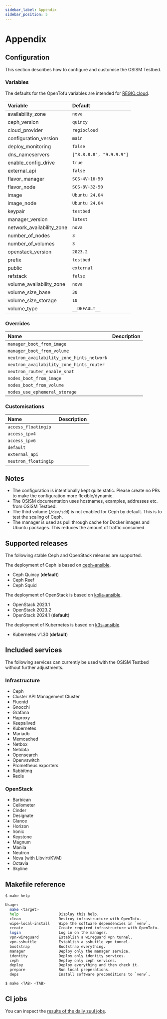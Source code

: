 ```yaml
---
sidebar_label: Appendix
sidebar_position: 5
---
```


# Appendix

## Configuration

This section describes how to configure and customise the OSISM Testbed.

### Variables

The defaults for the OpenTofu variables are intended for [REGIO.cloud](https://regio.digital).

| Variable                  | Default                  |
|:--------------------------|:-------------------------|
| availability_zone         | `nova`                   |
| ceph_version              | `quincy`                 |
| cloud_provider            | `regiocloud`             |
| configuration_version     | `main`                   |
| deploy_monitoring         | `false`                  |
| dns_nameservers           | `["8.8.8.8", "9.9.9.9"]` |
| enable_config_drive       | `true`                   |
| external_api              | `false`                  |
| flavor_manager            | `SCS-4V-16-50`           |
| flavor_node               | `SCS-8V-32-50`           |
| image                     | `Ubuntu 24.04`           |
| image_node                | `Ubuntu 24.04`           |
| keypair                   | `testbed`                |
| manager_version           | `latest`                 |
| network_availability_zone | `nova`                   |
| number_of_nodes           | `3`                      |
| number_of_volumes         | `3`                      |
| openstack_version         | `2023.2`                 |
| prefix                    | `testbed`                |
| public                    | `external`               |
| refstack                  | `false`                  |
| volume_availability_zone  | `nova`                   |
| volume_size_base          | `30`                     |
| volume_size_storage       | `10`                     |
| volume_type               | `__DEFAULT__`            |

### Overrides

| Name                                       | Description      |
|:-------------------------------------------|:-----------------|
| `manager_boot_from_image`                  |                  |
| `manager_boot_from_volume`                 |                  |
| `neutron_availability_zone_hints_network`  |                  |
| `neutron_availability_zone_hints_router`   |                  |
| `neutron_router_enable_snat`               |                  |
| `nodes_boot_from_image`                    |                  |
| `nodes_boot_from_volume`                   |                  |
| `nodes_use_ephemeral_storage`              |                  |

### Customisations

| Name                  | Description      |
|:----------------------|:-----------------|
| `access_floatingip`   |                  |
| `access_ipv4`         |                  |
| `access_ipv6`         |                  |
| `default`             |                  |
| `external_api`        |                  |
| `neutron_floatingip`  |                  |


## Notes

* The configuration is intentionally kept quite static. Please create no PRs to make the configuration more flexible/dynamic.
* The OSISM documentation uses hostnames, examples, addresses etc. from OSISM Testbed.
* The third volume (`/dev/sdd`) is not enabled for Ceph by default. This is to test the scaling of Ceph.
* The manager is used as pull through cache for Docker images and Ubuntu packages. This reduces the amount of traffic consumed.

## Supported releases

The following stable Ceph and OpenStack releases are supported.

The deployment of Ceph is based on [ceph-ansible](https://docs.ceph.com/ceph-ansible/).

* Ceph Quincy (**default**)
* Ceph Reef
* Ceph Squid

The deployment of OpenStack is based on [kolla-ansible](https://docs.openstack.org/kolla-ansible/latest/).

* OpenStack 2023.1
* OpenStack 2023.2
* OpenStack 2024.1 (**default**)

The deployment of Kubernetes is based on [k3s-ansible](https://github.com/techno-tim/k3s-ansible).

* Kubernetes v1.30 (**default**)

## Included services

The following services can currently be used with the OSISM Testbed without further adjustments.

### Infrastructure

* Ceph
* Cluster API Management Cluster
* Fluentd
* Gnocchi
* Grafana
* Haproxy
* Keepalived
* Kubernetes
* Mariadb
* Memcached
* Netbox
* Netdata
* Opensearch
* Openvswitch
* Prometheus exporters
* Rabbitmq
* Redis

### OpenStack

* Barbican
* Ceilometer
* Cinder
* Designate
* Glance
* Horizon
* Ironic
* Keystone
* Magnum
* Manila
* Neutron
* Nova (with Libvirt/KVM)
* Octavia
* Skyline

## Makefile reference

```bash
$ make help

Usage:
  make <target>
  help                  Display this help.
  clean                 Destroy infrastructure with OpenTofu.
  wipe-local-install    Wipe the software dependencies in `venv`.
  create                Create required infrastructure with OpenTofu.
  login                 Log in on the manager.
  vpn-wireguard         Establish a wireguard vpn tunnel.
  vpn-sshuttle          Establish a sshuttle vpn tunnel.
  bootstrap             Bootstrap everything.
  manager               Deploy only the manager service.
  identity              Deploy only identity services.
  ceph                  Deploy only ceph services.
  deploy                Deploy everything and then check it.
  prepare               Run local preperations.
  deps                  Install software preconditions to `venv`.

$ make <TAB> <TAB>
```

## CI jobs

You can inspect the [results of the daily zuul jobs](https://zuul.services.betacloud.xyz/t/osism/builds?project=osism%2Ftestbed&skip=0).

